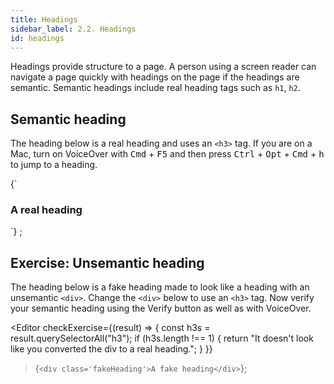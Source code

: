 ```yaml
---
title: Headings
sidebar_label: 2.2. Headings
id: headings
---
```


Headings provide structure to a page. A person using a screen reader can navigate a page quickly with headings on the page if the headings are semantic. Semantic headings include real heading tags such as `h1`, `h2`.

## Semantic heading

The heading below is a real heading and uses an `<h3>` tag. If you are on a Mac, turn on VoiceOver with <kbd>Cmd</kbd> + <kbd>F5</kbd> and then press <kbd>Ctrl</kbd> + <kbd>Opt</kbd> + <kbd>Cmd</kbd> + <kbd>h</kbd> to jump to a heading.

<Editor>
  {`<h3>
  A real heading
</h3>`}
</Editor>;

## Exercise: Unsemantic heading

The heading below is a fake heading made to look like a heading with an unsemantic `<div>`. Change the `<div>` below to use an `<h3>` tag. Now verify your semantic heading using the Verify button as well as with VoiceOver.

<Editor
  checkExercise={(result) => {
    const h3s = result.querySelectorAll("h3");
    if (h3s.length !== 1) {
      return "It doesn't look like you converted the div to a real heading.";
    }
  }}
>{`<div class='fakeHeading'>A fake heading</div>`}</Editor>;
